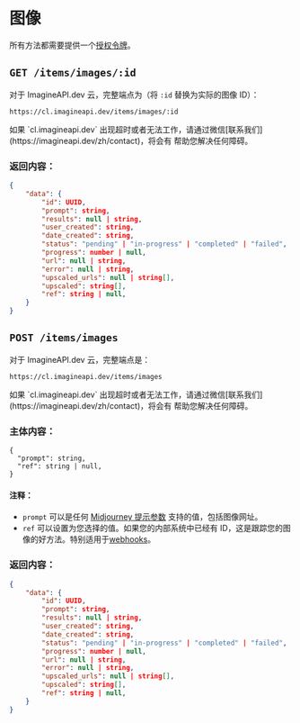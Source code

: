 

# 图像

所有方法都需要提供一个[授权令牌](/API/authentication)。

## `GET /items/images/:id`

对于 ImagineAPI.dev 云，完整端点为（将 `:id` 替换为实际的图像 ID）：

```text copy
https://cl.imagineapi.dev/items/images/:id
```

<Callout type="warning">
如果 `cl.imagineapi.dev` 出现超时或者无法工作，请通过微信[联系我们](https://imagineapi.dev/zh/contact)，将会有 帮助您解决任何障碍。
</Callout>

### 返回内容：

```json
{
    "data": {
        "id": UUID,
        "prompt": string,
        "results": null | string,
        "user_created": string,
        "date_created": string,
        "status": "pending" | "in-progress" | "completed" | "failed",
        "progress": number | null,
        "url": null | string,
        "error": null | string,
        "upscaled_urls": null | string[],
        "upscaled": string[],
        "ref": string | null,
    }
}
```

## `POST /items/images`

对于 ImagineAPI.dev 云，完整端点是：

```text copy
https://cl.imagineapi.dev/items/images
```

<Callout type="warning">
如果 `cl.imagineapi.dev` 出现超时或者无法工作，请通过微信[联系我们](https://imagineapi.dev/zh/contact)，将会有 帮助您解决任何障碍。
</Callout>



### 主体内容：

```
{
  "prompt": string,
  "ref": string | null,
}
```

#### 注释：
- `prompt` 可以是任何 [Midjourney 提示参数](https://docs.midjourney.com/docs/prompts) 支持的值，包括图像网址。
- `ref` 可以设置为您选择的值。如果您的内部系统中已经有 ID，这是跟踪您的图像的好方法。特别适用于[webhooks](./webhooks)。

### 返回内容：

```json
{
    "data": {
        "id": UUID,
        "prompt": string,
        "results": null | string,
        "user_created": string,
        "date_created": string,
        "status": "pending" | "in-progress" | "completed" | "failed",
        "progress": number | null,
        "url": null | string,
        "error": null | string,
        "upscaled_urls": null | string[],
        "upscaled": string[],
        "ref": string | null,
    }
}
```
